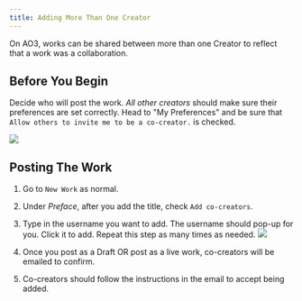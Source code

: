 ```yaml
---
title: Adding More Than One Creator
---
```



On AO3, works can be shared between more than one Creator to reflect that a work
was a collaboration.

## Before You Begin

Decide who will post the work. _All other creators_ should make sure their
preferences are set correctly. Head to "My Preferences" and be sure that
`Allow others to invite me to be a co-creator.` is checked.

![](../../../../../assets/img/ao3/authors_prefs.png)

## Posting The Work

<Steps>

1. Go to `New Work` as normal.

2. Under _Preface_, after you add the title, check `Add co-creators`.

3. Type in the username you want to add. The username should pop-up for you.
   Click it to add. Repeat this step as many times as needed.
   ![](../../../../../assets/img/ao3/authors_add.png)

4. Once you post as a Draft OR post as a live work, co-creators will be emailed
   to confirm.

5. Co-creators should follow the instructions in the email to accept being
   added.

</Steps>
